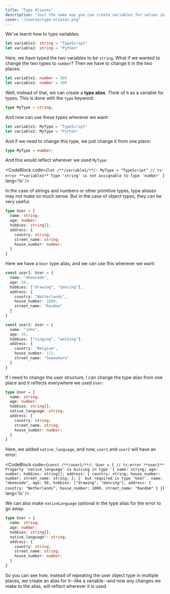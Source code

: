 ```yaml
---
title: "Type Aliases"
description: "Just the same way you can create variables for values in JavaScript, and used those variables in different places, you can create 'variables' for types in TypeScript. These are called Type Aliases."
cover: "/course/type-aliases.png"
---
```


We've learnt how to type variables:

```ts
let variable1: string = "TypeScript"
let variable2: string = "Python"
```

Here, we have typed the two variables to be `string`. What if we wanted to change the two types to `number`? Then we have to change it in the two places:

```ts
let variable1: number = 500
let variable2: number = 200
```

Well, instead of that, we can create a **type alias**. Think of it as a variable for types. This is done with the `type` keyword:

```ts
type MyType = string;
```

And now can use these types wherever we want:

```ts
let variable1: MyType = "TypeScript"
let variable2: MyType = "Python"
```

And if we need to change this type, we just change it from one place:

```ts
type MyType = number;
```

And this would reflect wherever we used `MyType`:

<CodeBlock
  code={`let /**/variable1/**/: MyType = "TypeScript"
// ts-error **variable1** Type 'string' is not assignable to type 'number'
`}
  lang='ts'
/>

In the case of strings and numbers or other primitive types, type aliases may not make so much sense. But in the case of object types, they can be very useful:

```ts
type User = {
  name: string;
  age: number;
  hobbies: string[];
  address: {
    country: string;
    street_name: string;
    house_number: number;
  }
}
```

Here we have a `User` type alias, and we can use this wherever we want:

```ts
const user1: User = {
  name: "deeecode",
  age: 50,
  hobbies: ["drawing", "dancing"],
  address: {
    country: "Netherlands",
    house_number: 1000,
    street_name: "Random"
  }
}

const user2: User = {
  name: "john",
  age: 25,
  hobbies: ["singing", "walking"],
  address: {
    country: "Belgium",
    house_number: 112,
    street_name: "Somewhere"
  }
}
```

If I need to change the user structure, I can change the type alias from one place and it reflects everywhere we used `User`:

```ts {5}
type User = {
  name: string;
  age: number;
  hobbies: string[];
  native_language: string;
  address: {
    country: string;
    street_name: string;
    house_number: number;
  }
}
```

Here, we added `native_language`, and now, `user1` and `user2` will have an error:

<CodeBlock
  code={`const /**/user1/**/: User = {
// ts-error **user1** Property 'native_language' is missing in type '{ name: string; age: number; hobbies: string[]; address: { country: string; house_number: number; street_name: string; }; }' but required in type 'User'.
  name: "deeecode",
  age: 50,
  hobbies: ["drawing", "dancing"],
  address: {
    country: "Netherlands",
    house_number: 1000,
    street_name: "Random"
  }
}`}
  lang='ts'
/>

We can also make `nativeLanguage` optional in the type alias for the error to go away:

```ts
type User = {
  name: string;
  age: number;
  hobbies: string[];
  native_language?: string;
  address: {
    country: string;
    street_name: string;
    house_number: number;
  }
}
```

So you can see how, instead of repeating the user object type in multiple places, we create an alias for it--like a variable--and now any changes we make to the alias, will reflect wherever it is used.